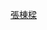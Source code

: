 {{Userbox
  |border-c = #000000
  |border-s = 1
  |id-c     = #FFFFFF
  |id-s     = 12
  |id-fc    = #000000
  |info-c   = #87CEFA
  |info-s   = 8
  |info-fc  = #FFFF
  |id       = 
  |info     = 這位用戶是'''[[張棟樑]]'''的歌迷。
}}
<noinclude>
[[Category:藝人用戶框模板|張棟樑]]
</noinclude>
